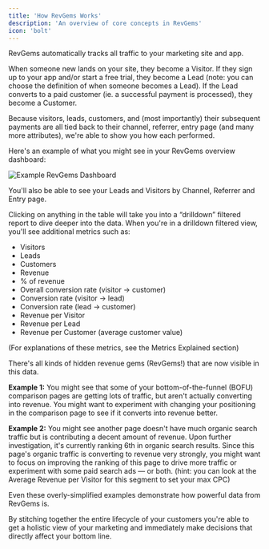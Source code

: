 ```yaml
---
title: 'How RevGems Works'
description: 'An overview of core concepts in RevGems'
icon: 'bolt'
---
```


RevGems automatically tracks all traffic to your marketing site and app.

When someone new lands on your site, they become a Visitor. If they sign up to your app and/or start a free trial, they become a Lead (note: you can choose the definition of when someone becomes a Lead). If the Lead converts to a paid customer (ie. a successful payment is processed), they become a Customer.

Because visitors, leads, customers, and (most importantly) their subsequent payments are all tied back to their channel, referrer, entry page (and many more attributes), we're able to show you how each performed.

Here's an example of what you might see in your RevGems overview dashboard:

<img
  className="block"
  src="/images/revgems-overview.png"
  alt="Example RevGems Dashboard"
/>

You'll also be able to see your Leads and Visitors by Channel, Referrer and Entry page.

Clicking on anything in the table will take you into a “drilldown” filtered report to dive deeper into the data. When you're in a drilldown filtered view, you'll see additional metrics such as:

- Visitors
- Leads
- Customers
- Revenue
- % of revenue
- Overall conversion rate (visitor → customer)
- Conversion rate (visitor → lead)
- Conversion rate (lead → customer)
- Revenue per Visitor
- Revenue per Lead
- Revenue per Customer (average customer value)

(For explanations of these metrics, see the Metrics Explained section)

There's all kinds of hidden revenue gems (RevGems!) that are now visible in this data.

**Example 1:** You might see that some of your bottom-of-the-funnel (BOFU) comparison pages are getting lots of traffic, but aren't actually converting into revenue. You might want to experiment with changing your positioning in the comparison page to see if it converts into revenue better.

**Example 2:** You might see another page doesn't have much organic search traffic but is contributing a decent amount of revenue. Upon further investigation, it's currently ranking 6th in organic search results. Since this page's organic traffic is converting to revenue very strongly, you might want to focus on improving the ranking of this page to drive more traffic or experiment with some paid search ads –– or both. (hint: you can look at the Average Revenue per Visitor for this segment to set your max CPC)

Even these overly-simplified examples demonstrate how powerful data from RevGems is.

By stitching together the entire lifecycle of your customers you're able to get a holistic view of your marketing and immediately make decisions that directly affect your bottom line.
